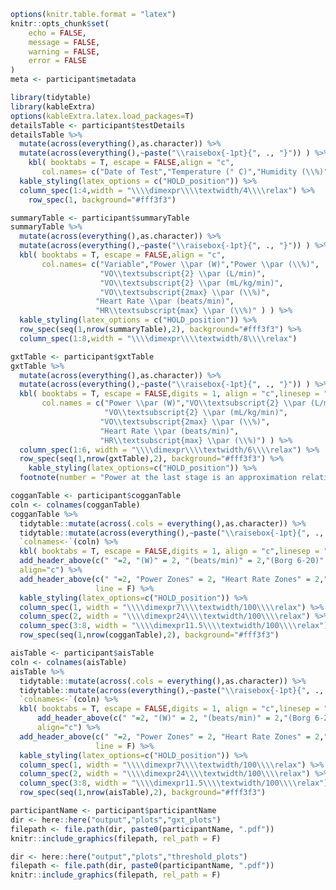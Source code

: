 ```r
options(knitr.table.format = "latex")
knitr::opts_chunk$set(
	echo = FALSE,
	message = FALSE,
	warning = FALSE,
	error = FALSE
)
meta <- participant$metadata
```

\begin{center}
\textbf{\large \textbf{La Trobe Performance Hub} }
\vspace{2ex   }
\end{center}
\begingroup
\setlength{\tabcolsep}{0.5em}
\begin{tabularx}{\textwidth}{r l}
\textbf{Athlete Name:} & `r meta$name`\\
\textbf{Age:} & `r meta$age`\\
\textbf{Body Mass:} & `r round(as.numeric(meta$bodyMass,digits=1))` kg\\
\textbf{Exercise Device:} & `r meta$device`\\
\end{tabularx}
\endgroup
\vspace{4ex}

\fancysection{Test Details}

```r
library(tidytable)
library(kableExtra)
options(kableExtra.latex.load_packages=T)
detailsTable <- participant$testDetails
detailsTable %>% 
  mutate(across(everything(),as.character)) %>% 
  mutate(across(everything(),~paste("\\raisebox{-1pt}{", ., "}")) ) %>% 
    kbl( booktabs = T, escape = FALSE,align = "c",
       col.names= c("Date of Test","Temperature (° C)","Humidity (\\%)","Pressure (mmHg)") ) %>% 
  kable_styling(latex_options = c("HOLD_position")) %>% 
  column_spec(1:4,width = "\\\\dimexpr\\\\textwidth/4\\\\relax") %>% 
    row_spec(1, background="#fff3f3")
```

\fancysection{Summary Data}

```r
summaryTable <- participant$summaryTable
summaryTable %>%
  mutate(across(everything(),as.character)) %>% 
  mutate(across(everything(),~paste("\\raisebox{-1pt}{", ., "}")) ) %>% 
  kbl( booktabs = T, escape = FALSE,align = "c",
       col.names= c("Variable","Power \\par (W)","Power \\par (\\%)",
                    "VO\\textsubscript{2} \\par (L/min)",
                    "VO\\textsubscript{2} \\par (mL/kg/min)",
                    "VO\\textsubscript{2max} \\par (\\%)",
                   "Heart Rate \\par (beats/min)",
                   "HR\\textsubscript{max} \\par (\\%)" ) ) %>% 
  kable_styling(latex_options = c("HOLD_position")) %>% 
  row_spec(seq(1,nrow(summaryTable),2), background="#fff3f3") %>% 
  column_spec(1:8,width = "\\\\dimexpr\\\\textwidth/8\\\\relax")
```

\fancysection{GXT Data}

```r
gxtTable <- participant$gxtTable
gxtTable %>%
  mutate(across(everything(),as.character)) %>%
  mutate(across(everything(),~paste("\\raisebox{-1pt}{", ., "}")) ) %>%
  kbl( booktabs = T, escape = FALSE,digits = 1, align = "c",linesep = "",
       col.names = c("Power \\par (W)","VO\\textsubscript{2} \\par (L/min)",
                     "VO\\textsubscript{2} \\par (mL/kg/min)",
                    "VO\\textsubscript{2max} \\par (\\%)",
                    "Heart Rate \\par (beats/min)",
                    "HR\\textsubscript{max} \\par (\\%)") ) %>%
  column_spec(1:6, width = "\\\\dimexpr\\\\textwidth/6\\\\relax") %>%
  row_spec(seq(1,nrow(gxtTable),2), background="#fff3f3") %>%
    kable_styling(latex_options=c("HOLD_position")) %>%
  footnote(number = "Power at the last stage is an approximation relative to the VO\\\\textsubscript{2} achieved.",escape = F)
```

\newpage
\fancysection{Training Zones - Modified Allen \& Coggan}

```r
cogganTable <- participant$cogganTable
coln <- colnames(cogganTable)
cogganTable %>% 
  tidytable::mutate(across(.cols = everything(),as.character)) %>% 
  tidytable::mutate(across(everything(),~paste("\\raisebox{-1pt}{", ., "}")) ) %>% 
  `colnames<-`(coln) %>% 
  kbl( booktabs = T, escape = FALSE,digits = 1, align = "c",linesep = "") %>% 
  add_header_above(c(" "=2, "(W)" = 2, "(beats/min)" = 2,"(Borg 6-20)" = 2),escape = F,
  align="c") %>%
  add_header_above(c(" "=2, "Power Zones" = 2, "Heart Rate Zones" = 2,"RPE" = 2),
                   line = F) %>%
  kable_styling(latex_options=c("HOLD_position")) %>% 
  column_spec(1, width = "\\\\dimexpr7\\\\textwidth/100\\\\relax") %>% 
  column_spec(2, width = "\\\\dimexpr24\\\\textwidth/100\\\\relax") %>% 
  column_spec(3:8, width = "\\\\dimexpr11.5\\\\textwidth/100\\\\relax") %>% 
  row_spec(seq(1,nrow(cogganTable),2), background="#fff3f3")
```

\fancysection{Training Zones - AIS}

```r
aisTable <- participant$aisTable
coln <- colnames(aisTable)
aisTable %>% 
  tidytable::mutate(across(.cols = everything(),as.character)) %>% 
  tidytable::mutate(across(everything(),~paste("\\raisebox{-1pt}{", ., "}")) ) %>% 
  `colnames<-`(coln) %>% 
  kbl( booktabs = T, escape = FALSE,digits = 1, align = "c",linesep = "") %>% 
      add_header_above(c(" "=2, "(W)" = 2, "(beats/min)" = 2,"(Borg 6-20)" = 2),escape = F,
      align="c") %>%
  add_header_above(c(" "=2, "Power Zones" = 2, "Heart Rate Zones" = 2,"RPE" = 2),
                   line = F) %>%
  kable_styling(latex_options=c("HOLD_position")) %>% 
  column_spec(1, width = "\\\\dimexpr7\\\\textwidth/100\\\\relax") %>% 
  column_spec(2, width = "\\\\dimexpr24\\\\textwidth/100\\\\relax") %>% 
  column_spec(3:8, width = "\\\\dimexpr11.5\\\\textwidth/100\\\\relax") %>% 
  row_spec(seq(1,nrow(aisTable),2), background="#fff3f3")
```
\newpage
\fancysection{GXT Plots}
```r
participantName <- participant$participantName
dir <- here::here("output","plots","gxt_plots")
filepath <- file.path(dir, paste0(participantName, ".pdf"))
knitr::include_graphics(filepath, rel_path = F)
```
\newpage
\fancysection{Threshold Plots}
```r

dir <- here::here("output","plots","threshold_plots")
filepath <- file.path(dir, paste0(participantName, ".pdf"))
knitr::include_graphics(filepath, rel_path = F)
```
